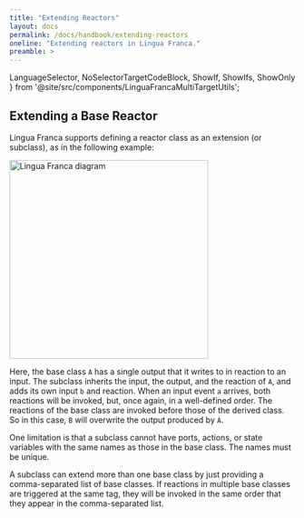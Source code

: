 ```yaml
---
title: "Extending Reactors"
layout: docs
permalink: /docs/handbook/extending-reactors
oneline: "Extending reactors in Lingua Franca."
preamble: >
---
```


  LanguageSelector,
  NoSelectorTargetCodeBlock,
  ShowIf, ShowIfs, ShowOnly
} from '@site/src/components/LinguaFrancaMultiTargetUtils';

<LanguageSelector c py ts rs />

## Extending a Base Reactor

Lingua Franca supports defining a reactor class as an extension (or subclass), as in the following example:


<NoSelectorTargetCodeBlock c={C_Extends} py={Py_Extends} rs={Rs_Extends} ts={TS_Extends} lf />

<img alt="Lingua Franca diagram" src="../../img/diagrams/Extends.svg" width="350"/>

Here, the base class `A` has a single output that it writes to in reaction to an input. The subclass inherits the input, the output, and the reaction of `A`, and adds its own input `b` and reaction. When an input event `a` arrives, both reactions will be invoked, but, once again, in a well-defined order. The reactions of the base class are invoked before those of the derived class. So in this case, `B` will overwrite the output produced by `A`.

One limitation is that a subclass cannot have ports, actions, or state variables with the same names as those in the base class. The names must be unique.

A subclass can extend more than one base class by just providing a comma-separated list of base classes. If reactions in multiple base classes are triggered at the same tag, they will be invoked in the same order that they appear in the comma-separated list.

